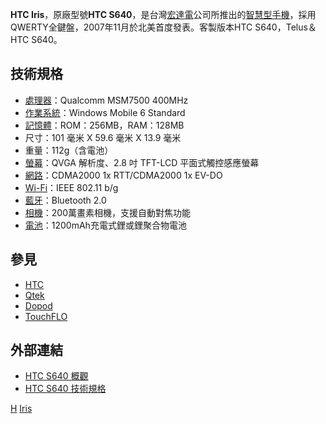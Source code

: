 {{noteTA
|G1=長度單位
}}

'''HTC Iris'''，原廠型號'''HTC S640'''，是台灣[[宏達電|宏達電]]公司所推出的[[智慧型手機|智慧型手機]]，採用QWERTY全鍵盤，2007年11月於北美首度發表。客製版本HTC S640，Telus＆HTC S640。

== 技術規格 ==
*[[處理器|處理器]]：Qualcomm MSM7500 400MHz
*[[作業系統|作業系統]]：Windows Mobile 6 Standard
*[[記憶體|記憶體]]：ROM：256MB，RAM：128MB
*尺寸：101 毫米 X 59.6 毫米 X 13.9 毫米
*重量：112g（含電池）
*[[螢幕|螢幕]]：QVGA 解析度、2.8 吋 TFT-LCD 平面式觸控感應螢幕 
*[[網路|網路]]：CDMA2000 1x RTT/CDMA2000 1x EV-DO 
*[[Wi-Fi|Wi-Fi]]：IEEE 802.11 b/g
*[[藍牙|藍牙]]：Bluetooth 2.0
*[[相機|相機]]：200萬畫素相機，支援自動對焦功能
*[[電池|電池]]：1200mAh充電式鋰或鋰聚合物電池

== 參見 ==
*[[HTC|HTC]]
*[[Qtek|Qtek]]
*[[Dopod|Dopod]]
*[[TouchFLO|TouchFLO]]

== 外部連結 ==
*[https://web.archive.org/web/20081115061648/http://www.htc.com/us/product.aspx?id=20810 HTC S640 概觀]
*[https://web.archive.org/web/20081204182848/http://www.htc.com/us/product.aspx?id=20814 HTC S640 技術規格]

{{HTC Phones S Series}}

[[Category:智能手機|H]]
[[Category:宏達電手機|Iris]]